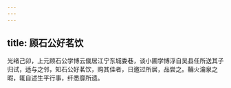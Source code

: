 ```yaml
---
---
---
```

title: 顾石公好茗饮
---



光绪己卯，上元顾石公学博云僦居江宁东城委巷，谈小圃学博浮自吴县任所送其子归试，适与之邻，知石公好茗饮，购其佳者，日邀过所居，品尝之。鞴火瀹泉之暇，辄自述生平行事，纤悉靡所遗。